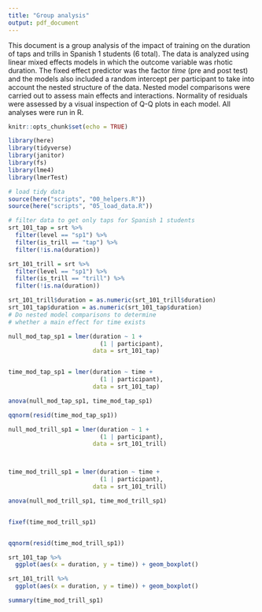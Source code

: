 ```yaml
---
title: "Group analysis"
output: pdf_document
---
```


This document is a group analysis of the impact of training on the duration of taps and trills in Spanish 1 students (6 total).
The data is analyzed using linear mixed effects models in which the outcome variable was rhotic duration.
The fixed effect predictor was the factor *time* (pre and post test) and the models also included a random intercept per participant to take into account the nested structure of the data.
Nested model comparisons were carried out to assess main effects and interactions.
Normality of residuals were assessed by a visual inspection of Q-Q plots in each model.
All analyses were run in R. 

```r
knitr::opts_chunk$set(echo = TRUE)
```

```r
library(here)
library(tidyverse)
library(janitor)
library(fs)
library(lme4)
library(lmerTest)
```

```r
# load tidy data 
source(here("scripts", "00_helpers.R"))
source(here("scripts", "05_load_data.R"))
```

```r
# filter data to get only taps for Spanish 1 students 
srt_101_tap = srt %>% 
  filter(level == "sp1") %>% 
  filter(is_trill == "tap") %>% 
  filter(!is.na(duration))

srt_101_trill = srt %>% 
  filter(level == "sp1") %>% 
  filter(is_trill == "trill") %>% 
  filter(!is.na(duration))
```


```r
srt_101_trill$duration = as.numeric(srt_101_trill$duration)
srt_101_tap$duration = as.numeric(srt_101_tap$duration)
# Do nested model comparisons to determine 
# whether a main effect for time exists 

null_mod_tap_sp1 = lmer(duration ~ 1 + 
                          (1 | participant), 
                        data = srt_101_tap)


time_mod_tap_sp1 = lmer(duration ~ time + 
                          (1 | participant), 
                        data = srt_101_tap)

anova(null_mod_tap_sp1, time_mod_tap_sp1)

qqnorm(resid(time_mod_tap_sp1))
```


```r
null_mod_trill_sp1 = lmer(duration ~ 1 + 
                          (1 | participant), 
                        data = srt_101_trill)



time_mod_trill_sp1 = lmer(duration ~ time + 
                          (1 | participant), 
                        data = srt_101_trill)

anova(null_mod_trill_sp1, time_mod_trill_sp1)


fixef(time_mod_trill_sp1)


qqnorm(resid(time_mod_trill_sp1))
```

```r
srt_101_tap %>% 
  ggplot(aes(x = duration, y = time)) + geom_boxplot()
```

```r
srt_101_trill %>% 
  ggplot(aes(x = duration, y = time)) + geom_boxplot()
```

```r
summary(time_mod_trill_sp1)
```